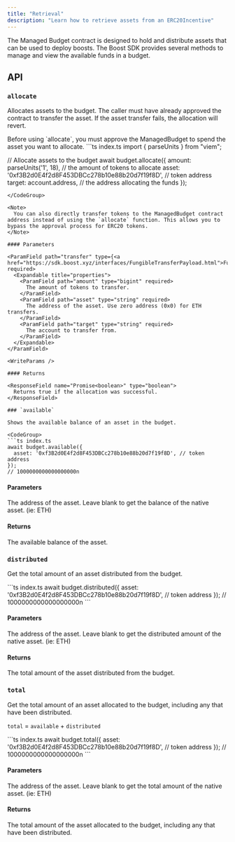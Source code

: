 ```yaml
---
title: "Retrieval"
description: "Learn how to retrieve assets from an ERC20Incentive"
---
```



<SDKDisclaimer />

The Managed Budget contract is designed to hold and distribute assets that can be used to deploy boosts. The Boost SDK provides several methods to manage and view the available funds in a budget.



## API

### `allocate`

Allocates assets to the budget. The caller must have already approved the contract to transfer the asset. If the asset transfer fails, the allocation will revert.

<Tip>
  Before using `allocate`, you must approve the ManagedBudget to spend the asset you want to allocate.
</Tip>

<CodeGroup>
```ts index.ts
import { parseUnits } from "viem";

// Allocate assets to the budget
await budget.allocate({
  amount: parseUnits('1', 18), // the amount of tokens to allocate
  asset: '0xf3B2d0E4f2d8F453DBCc278b10e88b20d7f19f8D', // token address
  target: account.address, // the address allocating the funds
});
```
</CodeGroup>

<Note>
  You can also directly transfer tokens to the ManagedBudget contract address instead of using the `allocate` function. This allows you to bypass the approval process for ERC20 tokens.
</Note>

#### Parameters

<ParamField path="transfer" type={<a href="https://sdk.boost.xyz/interfaces/FungibleTransferPayload.html">FungibleTransferPayload</a>} required>
  <Expandable title="properties">
    <ParamField path="amount" type="bigint" required>
      The amount of tokens to transfer.
    </ParamField>
    <ParamField path="asset" type="string" required>
      The address of the asset. Use zero address (0x0) for ETH transfers.
    </ParamField>
    <ParamField path="target" type="string" required>
      The account to transfer from.
    </ParamField>
  </Expandable>
</ParamField>

<WriteParams />

#### Returns

<ResponseField name="Promise<boolean>" type="boolean">
  Returns true if the allocation was successful.
</ResponseField>

### `available`

Shows the available balance of an asset in the budget.

<CodeGroup>
```ts index.ts
await budget.available({
  asset: '0xf3B2d0E4f2d8F453DBCc278b10e88b20d7f19f8D', // token address
});
// 1000000000000000000n
```
</CodeGroup>

#### Parameters

<ParamField path="asset" type="string">
  The address of the asset. Leave blank to get the balance of the native asset. (ie: ETH)
</ParamField>

<ReadParams />

#### Returns

<ResponseField name="Promise<bigint>" type="bigint">
  The available balance of the asset.
</ResponseField>

### `distributed`

Get the total amount of an asset distributed from the budget.

<CodeGroup>
```ts index.ts
await budget.distributed({
  asset: '0xf3B2d0E4f2d8F453DBCc278b10e88b20d7f19f8D', // token address
});
// 1000000000000000000n
```
</CodeGroup>

#### Parameters

<ParamField path="asset" type="string">
  The address of the asset. Leave blank to get the distributed amount of the native asset. (ie: ETH)
</ParamField>

<ReadParams />

#### Returns

<ResponseField name="Promise<bigint>" type="bigint">
  The total amount of the asset distributed from the budget.
</ResponseField>

### `total`

Get the total amount of an asset allocated to the budget, including any that have been distributed.

<Tip> `total` = `available` + `distributed` </Tip>

<CodeGroup>
```ts index.ts
await budget.total({
  asset: '0xf3B2d0E4f2d8F453DBCc278b10e88b20d7f19f8D', // token address
});
// 1000000000000000000n
```
</CodeGroup>

#### Parameters

<ParamField path="asset" type="string">
  The address of the asset. Leave blank to get the total amount of the native asset. (ie: ETH)
</ParamField>

<ReadParams />

#### Returns

<ResponseField name="Promise<bigint>" type="bigint">
  The total amount of the asset allocated to the budget, including any that have been distributed.
</ResponseField>
